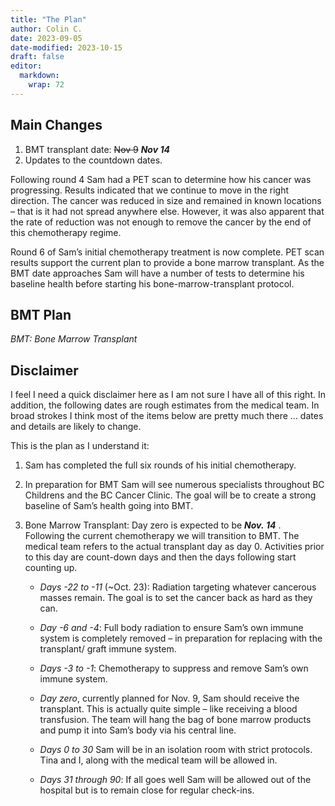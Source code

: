 ```yaml
---
title: "The Plan"
author: Colin C.
date: 2023-09-05
date-modified: 2023-10-15
draft: false
editor: 
  markdown: 
    wrap: 72
---
```


::: callout-important
## Main Changes

1.  BMT transplant date: ~~Nov 9~~ ***Nov 14***
2.  Updates to the countdown dates.
:::

Following round 4 Sam had a PET scan to determine how his cancer was
progressing. Results indicated that we continue to move in the right
direction. The cancer was reduced in size and remained in known
locations -- that is it had not spread anywhere else. However, it was
also apparent that the rate of reduction was not enough to remove the
cancer by the end of this chemotherapy regime.

Round 6 of Sam's initial chemotherapy
treatment is now complete. PET scan results support the current plan to provide a bone marrow transplant. As the BMT date approaches Sam will have a number of tests to
determine his baseline health before starting his bone-marrow-transplant
protocol.

## BMT Plan

*BMT: Bone Marrow Transplant*\

::: callout-warning
## Disclaimer

I feel I need a quick disclaimer here as I am not sure I have all of
this right. In addition, the following dates are rough estimates from
the medical team. In broad strokes I think most of the items below are
pretty much there ... dates and details are likely to change.
:::

This is the plan as I understand it:

1.  Sam has completed the full six rounds of his initial chemotherapy.

2.  In preparation for BMT Sam will see numerous specialists throughout
    BC Childrens and the BC Cancer Clinic. The goal will be to create a
    strong baseline of Sam's health going into BMT.

3.  Bone Marrow Transplant: Day zero is expected to be ***Nov. 14*** .\
    Following the current chemotherapy we will transition to BMT. The
    medical team refers to the actual transplant day as day 0.
    Activities prior to this day are count-down days and then the days
    following start counting up.

    -   *Days -22 to -11* (\~Oct. 23): Radiation targeting whatever
        cancerous masses remain. The goal is to set the cancer back as
        hard as they can.

    -   *Day -6 and -4*: Full body radiation to ensure Sam's own immune
        system is completely removed -- in preparation for replacing
        with the transplant/ graft immune system.

    -   *Days -3 to -1*: Chemotherapy to suppress and remove Sam's own
        immune system.

    -   *Day zero*, currently planned for Nov. 9, Sam should receive the
        transplant. This is actually quite simple -- like receiving a
        blood transfusion. The team will hang the bag of bone marrow
        products and pump it into Sam's body via his central line.

    -   *Days 0 to 30* Sam will be in an isolation room with strict
        protocols. Tina and I, along with the medical team will be
        allowed in.

    -   *Days 31 through 90*: If all goes well Sam will be allowed out
        of the hospital but is to remain close for regular check-ins.